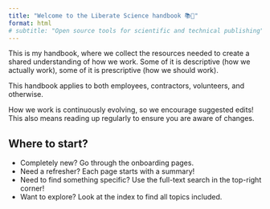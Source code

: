 ```yaml
---
title: "Welcome to the Liberate Science handbook 📚🤩"
format: html
# subtitle: "Open source tools for scientific and technical publishing"
---
```


This is my handbook, where we collect the resources needed to create a shared understanding of how we work. Some of it is descriptive (how we actually work), some of it is prescriptive (how we should work). 

This handbook applies to both employees, contractors, volunteers, and otherwise.

How we work is continuously evolving, so we encourage suggested edits! This also means reading up regularly to ensure you are aware of changes.

[^1]: LibScie is the preferred acronym of Liberate Science.

## Where to start?

* Completely new? Go through the onboarding pages.
* Need a refresher? Each page starts with a summary!
* Need to find something specific? Use the full-text search in the top-right corner!
* Want to explore? Look at the index to find all topics included.
